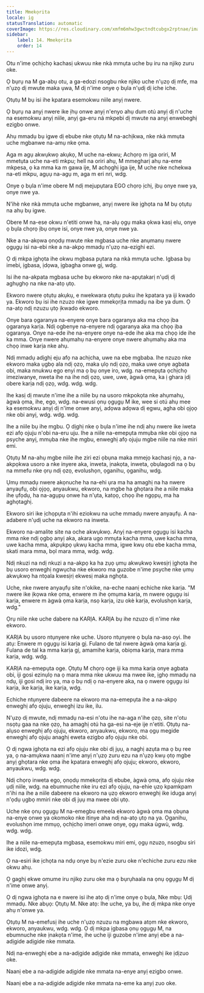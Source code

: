```yaml
---
title: Mmekọrita
locale: ig
statusTranslation: automatic
coverImage: https://res.cloudinary.com/xmfm6mhw3gwctndtcubgx2rptnae/image/upload/v1740337243/small_cover_educacion_fundamental_a051170f1c.webp
sidebar:
    label: 14. Mmekọrita
    order: 14
---
```

Otu n'ime ọchịchọ kachasị ukwuu nke nkà mmụta uche bụ iru na njikọ zuru oke.

Ọ bụrụ na M ga-abụ otu, a ga-edozi nsogbu nke njikọ uche n'ụzọ dị mfe, ma n'ụzọ dị mwute maka ụwa, M dị n'ime onye ọ bụla n'ụdị dị iche iche.

Ọtụtụ M bụ isi ihe kpatara esemokwu niile anyị nwere.

Ọ bụrụ na anyị nwere ike ịhụ onwe anyị n'enyo ahụ dum otú anyị dị n'uche na esemokwu anyị niile, anyị ga-eru ná mkpebi dị mwute na anyị enwebeghị ezigbo onwe.

Ahụ mmadụ bụ igwe dị ebube nke ọtụtụ M na-achịkwa, nke nkà mmụta uche mgbanwe na-amụ nke ọma.

Aga m agụ akwụkwọ akụkọ, M uche na-ekwu; Achọrọ m ịga oriri, M mmetụta uche na-eti mkpu; hell na oriri ahụ, M mmegharị ahụ na-eme mkpesa, ọ ka mma ka m gawa ije, M achọghị ịga ije, M uche nke nchekwa na-eti mkpu, agụụ na-agụ m, aga m eri nri, wdg.

Onye ọ bụla n'ime obere M ndị mejupụtara EGO chọrọ ịchị, ịbụ onye nwe ya, onye nwe ya.

N'ìhè nke nkà mmụta uche mgbanwe, anyị nwere ike ịghọta na M bụ ọtụtụ na ahụ bụ igwe.

Obere M na-ese okwu n'etiti onwe ha, na-alụ ọgụ maka ọkwa kasị elu, onye ọ bụla chọrọ ịbụ onye isi, onye nwe ya, onye nwe ya.

Nke a na-akọwa ọnọdụ mwute nke mgbasa uche nke anụmanụ nwere ọgụgụ isi na-ebi nke a na-akpọ mmadụ n'ụzọ na-ezighi ezi.

Ọ dị mkpa ịghọta ihe okwu mgbasa pụtara na nkà mmụta uche. Igbasa bụ imebi, ịgbasa, ịdọwa, ịgbagha onwe gị, wdg.

Isi ihe na-akpata mgbasa uche bụ ekworo nke na-apụtakarị n'ụdị dị aghụghọ na nke na-atọ ụtọ.

Ekworo nwere ọtụtụ akụkụ, e nwekwara ọtụtụ puku ihe kpatara ya iji kwado ya. Ekworo bụ isi ihe nzuzo nke igwe mmekọrịta mmadụ na ibe ya dum. Ọ na-atọ ndị nzuzu ụtọ ịkwado ekworo.

Onye bara ọgaranya na-enyere onye bara ọgaranya aka ma chọọ ịba ọgaranya karịa. Ndị ogbenye na-enyere ndị ọgaranya aka ma chọọ ịba ọgaranya. Onye na-ede ihe na-enyere onye na-ede ihe aka ma chọọ ide ihe ka mma. Onye nwere ahụmahụ na-enyere onye nwere ahụmahụ aka ma chọọ inwe karịa nke ahụ.

Ndị mmadụ adịghị eju afọ na achịcha, uwe na ebe mgbaba. Ihe nzuzo nke ekworo maka ụgbọ ala ndị ọzọ, maka ụlọ ndị ọzọ, maka uwe onye agbata obi, maka nnukwu ego enyi ma ọ bụ onye iro, wdg. na-emepụta ọchịchọ imeziwanye, nweta ihe na ihe ndị ọzọ, uwe, uwe, àgwà ọma, ka ị ghara ịdị obere karịa ndị ọzọ, wdg. wdg. wdg.

Ihe kasị dị mwute n'ime ihe a niile bụ na usoro mkpokọta nke ahụmahụ, àgwà ọma, ihe, ego, wdg. na-ewusi ọnụ ọgụgụ M ike, wee si otú ahụ mee ka esemokwu anyị dị n'ime onwe anyị, adọwa adọwa dị egwu, agha obi ọjọọ nke obi anyị, wdg. wdg. wdg.

Ihe a niile bụ ihe mgbu. Ọ dịghị nke ọ bụla n'ime ihe ndị ahụ nwere ike iweta ezi afọ ojuju n'obi na-eru uju. Ihe a niile na-emepụta mmụba nke obi ọjọọ na psyche anyị, mmụba nke ihe mgbu, enweghị afọ ojuju mgbe niile na nke miri emi.

Ọtụtụ M na-ahụ mgbe niile ihe ziri ezi ọbụna maka mmejọ kachasị njọ, a na-akpọkwa usoro a nke inyere aka, inweta, ịnakọta, inweta, ọbụlagodi na ọ bụ na mmefu nke ọrụ ndị ọzọ, evolushọn, ọganihu, ọganihu, wdg.

Ụmụ mmadụ nwere akọnuche ha na-ehi ụra ma ha amaghị na ha nwere anyaụfụ, obi ọjọọ, anyaukwu, ekworo, na mgbe ha ghọtara ihe a niile maka ihe ụfọdụ, ha na-agụpụ onwe ha n'ụta, katọọ, chọọ ihe ngọpụ, ma ha aghọtaghị.

Ekworo siri ike ịchọpụta n'ihi eziokwu na uche mmadụ nwere anyaụfụ. A na-adabere n'ụdị uche na ekworo na inweta.

Ekworo na-amalite site na oche akwụkwọ. Anyị na-enyere ọgụgụ isi kacha mma nke ndị ọgbọ anyị aka, akara ugo mmụta kacha mma, uwe kacha mma, uwe kacha mma, akpụkpọ ụkwụ kacha mma, igwe kwụ otu ebe kacha mma, skati mara mma, bọl mara mma, wdg. wdg.

Ndị nkuzi na ndị nkuzi a na-akpọ ka ha zụọ ụmụ akwụkwọ kwesịrị ịghọta ihe bụ usoro enweghị ngwụcha nke ekworo ma guzobe n'ime psyche nke ụmụ akwụkwọ ha ntọala kwesịrị ekwesị maka nghọta.

Uche, nke nwere anyaụfụ site n'okike, na-eche naanị echiche nke karịa. "M nwere ike ịkọwa nke ọma, enwere m ihe ọmụma karịa, m nwere ọgụgụ isi karịa, enwere m àgwà ọma karịa, nsọ karịa, izu okè karịa, evolushọn karịa, wdg."

Ọrụ niile nke uche dabere na KARỊA. KARỊA bụ ihe nzuzo dị n'ime nke ekworo.

KARỊA bụ usoro ntụnyere nke uche. Usoro ntụnyere ọ bụla na-asọ oyi. Ihe atụ: Enwere m ọgụgụ isi karịa gị. Fulano de tal nwere àgwà ọma karịa gị. Fulana de tal ka mma karịa gị, amamihe karịa, obiọma karịa, mara mma karịa, wdg. wdg.

KARỊA na-emepụta oge. Ọtụtụ M chọrọ oge iji ka mma karịa onye agbata obi, iji gosi ezinụlọ na ọ mara mma nke ukwuu ma nwee ike, ịghọ mmadụ na ndụ, iji gosi ndị iro ya, ma ọ bụ ndị ọ na-enyere aka, na ọ nwere ọgụgụ isi karịa, ike karịa, ike karịa, wdg.

Echiche ntụnyere dabeere na ekworo ma na-emepụta ihe a na-akpọ enweghị afọ ojuju, enweghị izu ike, ilu.

N'ụzọ dị mwute, ndị mmadụ na-esi n'otu ihe na-aga n'ihe ọzọ, site n'otu nsọtụ gaa na nke ọzọ, ha amaghị otú ha ga-esi na-eje ije n'etiti. Ọtụtụ na-alụso enweghị afọ ojuju, ekworo, anyaukwu, ekworo, ma ọgụ megide enweghị afọ ojuju anaghị eweta ezigbo afọ ojuju nke obi.

Ọ dị ngwa ịghọta na ezi afọ ojuju nke obi dị jụụ, a naghị azụta ma ọ bụ ree ya, ọ na-amụkwa naanị n'ime anyị n'ụzọ zuru ezu na n'ụzọ kwụ ọtọ mgbe anyị ghọtara nke ọma ihe kpatara enweghị afọ ojuju; ekworo, ekworo, anyaukwu, wdg. wdg.

Ndị chọrọ inweta ego, ọnọdụ mmekọrịta dị ebube, àgwà ọma, afọ ojuju nke ụdị niile, wdg. na ebumnuche nke iru ezi afọ ojuju, na-ehie ụzọ kpamkpam n'ihi na ihe a niile dabeere na ekworo na ụzọ ekworo enweghị ike iduga anyị n'ọdụ ụgbọ mmiri nke obi dị jụụ ma nwee obi ụtọ.

Uche nke ọnụ ọgụgụ M na-emegbu emeela ekworo àgwà ọma ma ọbụna na-enye onwe ya okomoko nke itinye aha ndị na-atọ ụtọ na ya. Ọganihu, evolushọn ime mmụọ, ọchịchọ imeri onwe onye, ​​ọgụ maka ùgwù, wdg. wdg. wdg.

Ihe a niile na-emepụta mgbasa, esemokwu miri emi, ọgụ nzuzo, nsogbu siri ike idozi, wdg.

Ọ na-esiri ike ịchọta na ndụ onye bụ n'ezie zuru oke n'echiche zuru ezu nke okwu ahụ.

Ọ gaghị ekwe omume iru njikọ zuru oke ma ọ bụrụhaala na ọnụ ọgụgụ M dị n'ime onwe anyị.

Ọ dị ngwa ịghọta na e nwere isi ihe atọ dị n'ime onye ọ bụla, Nke mbụ: Ụdị mmadụ. Nke abụọ: Ọtụtụ M. Nke atọ: Ihe uche, ya bụ, ihe dị mkpa nke onye ahụ n'onwe ya.

Ọtụtụ M na-emefusị ihe uche n'ụzọ nzuzu na mgbawa atọm nke ekworo, ekworo, anyaukwu, wdg. wdg. Ọ dị mkpa ịgbasa ọnụ ọgụgụ M, na ebumnuche nke ịnakọta n'ime, ihe uche iji guzobe n'ime anyị ebe a na-adịgide adịgide nke mmata.

Ndị na-enweghị ebe a na-adịgide adịgide nke mmata, enweghị ike ịdịzuo oke.

Naanị ebe a na-adịgide adịgide nke mmata na-enye anyị ezigbo onwe.

Naanị ebe a na-adịgide adịgide nke mmata na-eme ka anyị zuo oke.

